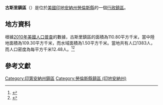 {{noteTA
|G1=USState
|G2=地名
|G3=Unit
}}
{{Infobox settlement
|official_name            = 古斯里鎮區
|native_name = Guthrie Township
|settlement_type          = [[行政鎮區|行政鎮區]]
|image_skyline            = 
|imagesize                = 
|image_map                = Map highlighting Guthrie Township, Lawrence County, Indiana.svg
|mapsize                  = 250px
|pushpin_map  =USA Indiana
|pushpin_label = 古斯里鎮區
|pushpin_label_position   = top
|pushpin_map_caption      = 古斯里鎮區在印地安納州的位置
|subdivision_type         = [[世界政區索引|國家]]
|subdivision_type1        = [[美国州份|州份]]
|subdivision_type2        = [[印地安納州行政区划|縣]]
|subdivision_name         = [[美国|美国]]
|subdivision_name1        = [[印地安納州|印地安納州]]
|subdivision_name2        = [[勞倫斯縣_(印地安納州)|勞倫斯縣]]
|elevation_ft             = 728
|elevation_m              = 222
|timezone                 = [[北美东部時區|北美东部時區]]
|area_total_km2           = 110.80
|area_land_km2            = 109.30
|area_water_km2           = 1.50
|area_total_sq_mi         = 
|area_land_sq_mi          = 
|area_water_sq_mi         = 
|population_as_of         = [[2010年美國人口普查|2010]]
|population_footnotes     = 
|population_total         = 1383
|population_density_km2   = auto
|population_density_sq_mi = auto
|utc_offset               = -5
|coordinates              = {{coord|38|48|38|N|86|20|15|W|type:city_region:US-AL_source:GNS-enwiki|display=inline,title}}
| coor_pinpoint           = 
| coordinates_footnotes   = 
|timezone_DST             = EDT
|utc_offset_DST           = -4
|postal_code_type         = [[美國郵區編號|郵區編號]]
|postal_code              = 47264, 47421, 47430, 47467
|area_code                = {{link-en|电话区号812|Area code 812|812}}
|blank_name = [[地名信息系统|GNIS ID]]
|blank_info = 453359
}}
'''古斯里鎮區'''（{{lang-en|Guthrie Township}}）是位於[[美國|美國]][[印地安納州|印地安納州]][[勞倫斯縣_(印地安納州)|勞倫斯縣]]的一個[[行政鎮區|行政鎮區]]。

== 地方資料 ==
根據[[2010年美國人口普查|2010年美國人口普查]]的數據，古斯里鎮區的面積為110.80平方千米，當中陸地面積為109.30平方千米，而水域面積為1.50平方千米。當地共有人口1383人，而人口密度為每平方千米12.48人。<ref name="GR8">{{cite web|url=http://factfinder2.census.gov|publisher=[[美国人口调查局|美国人口调查局]]|accessdate=2011-05-14|title=American FactFinder|archive-date=2013-09-11|archive-url=https://web.archive.org/web/20130911234518/http://factfinder2.census.gov/|dead-url=no}}</ref><ref>{{cite web|url=https://www.citypopulation.de/en/usa/indiana/admin/|title=USA: Indiana (Counties and Townships) - City Population|access-date=2020-08-03|archive-date=2020-04-22|archive-url=https://web.archive.org/web/20200422090607/https://www.citypopulation.de/en/usa/indiana/admin/|dead-url=no}}</ref>

== 參考文獻 ==
{{reflist}}

{{勞倫斯縣 (印地安納州)}}

{{DEFAULTSORT:Guthrie Township}}
[[Category:印第安納州鎮區|Category:印第安納州鎮區]]
[[Category:勞倫斯縣鎮區_(印地安納州)|Category:勞倫斯縣鎮區 (印地安納州)]]

{{Indiana-geo-stub}}